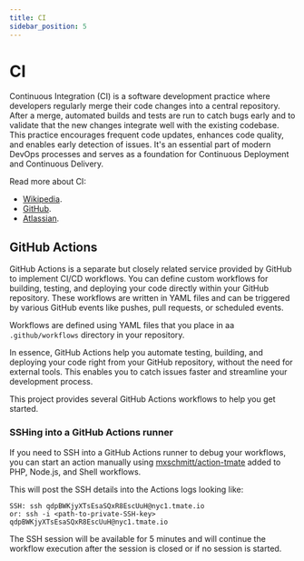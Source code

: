 ```yaml
---
title: CI
sidebar_position: 5
---
```


# CI

Continuous Integration (CI) is a software development practice where developers
regularly merge their code changes into a central repository. After a merge,
automated builds and tests are run to catch bugs early and to validate that the
new changes integrate well with the existing codebase. This practice encourages
frequent code updates, enhances code quality, and enables early detection of
issues. It's an essential part of modern DevOps processes and serves as a
foundation for Continuous Deployment and Continuous Delivery.

Read more about CI:

- [Wikipedia](https://en.wikipedia.org/wiki/Continuous_integration).
- [GitHub](https://resources.github.com/ci-cd/).
- [Atlassian](https://www.atlassian.com/continuous-delivery/continuous-integration).

## GitHub Actions

GitHub Actions is a separate but closely related service provided by GitHub to
implement CI/CD workflows. You can define custom workflows for building,
testing, and deploying your code directly within your GitHub repository. These
workflows are written in YAML files and can be triggered by various GitHub
events like pushes, pull requests, or scheduled events.

Workflows are defined using YAML files that you place in aa `.github/workflows`
directory in your repository.

In essence, GitHub Actions help you automate testing, building, and deploying
your code right from your GitHub repository, without the need for external
tools. This enables you to catch issues faster and streamline your development
process.

This project provides several GitHub Actions workflows to help you get started.

### SSHing into a GitHub Actions runner

If you need to SSH into a GitHub Actions runner to debug your workflows, you can
start an action manually using [mxschmitt/action-tmate](https://github.com/mxschmitt/action-tmate)
added to PHP, Node.js, and Shell workflows.

This will post the SSH details into the Actions logs looking like:

```
SSH: ssh qdpBWKjyXTsEsaSQxR8EscUuH@nyc1.tmate.io
or: ssh -i <path-to-private-SSH-key> qdpBWKjyXTsEsaSQxR8EscUuH@nyc1.tmate.io
```

The SSH session will be available for 5 minutes and will continue the workflow
execution after the session is closed or if no session is started.
